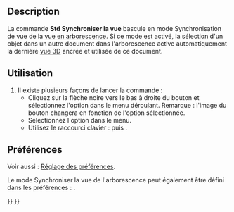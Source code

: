 <languages/>

{{Docnav/fr
|[[Std_LinkSelectAllLinks/fr|Tous les liens]]
|[[Std_TreeSyncSelection/fr|Arborescence Synchroniser la sélection]]
|[[Std_View_Menu/fr|Menu Affichage]]
|IconL=Std_LinkSelectAllLinks.svg
|IconR=Std_TreeSyncSelection.svg
|IconC=Freecad.svg
}}

{{GuiCommand/fr
|Name=Std TreeSyncView
|Name/fr=Std Arborescence Synchroniser la vue
|MenuLocation=Affichage → Actions dans l'arborescence → Synchroniser la vue 
|Workbenches=Tous
|Shortcut={{KEY|T}} {{KEY|1}}
|Version=0.19
}}

==Description==

La commande '''Std Synchroniser la vue''' bascule en mode Synchronisation de vue de la [[Tree_view/fr|vue en arborescence]]. Si ce mode est activé, la sélection d'un objet dans un autre document dans l'arborescence active automatiquement la dernière [[3D_view/fr|vue 3D]] ancrée et utilisée de ce document.

<span id="Usage"></span>
==Utilisation==

# Il existe plusieurs façons de lancer la commande :
#* Cliquez sur la flèche noire vers le bas à droite du bouton {{Button|[[Image:Std_TreeSyncView.svg|16px]]}} et sélectionnez l'option {{MenuCommand|Synchroniser la vue}} dans le menu déroulant. Remarque : l'image du bouton changera en fonction de l'option sélectionnée.
#* Sélectionnez l'option {{MenuCommand|Affichage → Actions dans l'arborescence → Synchroniser la vue}} dans le menu.
#* Utilisez le raccourci clavier : {{KEY|T}} puis {{KEY|1}}.

<span id="Preferences"></span>
==Préférences==

Voir aussi : [[Preferences_Editor/fr|Réglage des préférences]].

Le mode Synchroniser la vue de l'arborescence peut également être défini dans les préférences : {{MenuCommand|Édition → Préférences → Général → Sélection → Basculer automatiquement vers la vue 3D contenant l'objet sélectionné}}.


{{Docnav/fr
|[[Std_LinkSelectAllLinks/fr|Tous les liens]]
|[[Std_TreeSyncSelection/fr|Arborescence Synchroniser la sélection]]
|[[Std_View_Menu/fr|Menu Affichage]]
|IconL=Std_LinkSelectAllLinks.svg
|IconR=Std_TreeSyncSelection.svg
|IconC=Freecad.svg
}}

{{Std_Base_navi{{#translation:}}}}
{{Userdocnavi{{#translation:}}}}